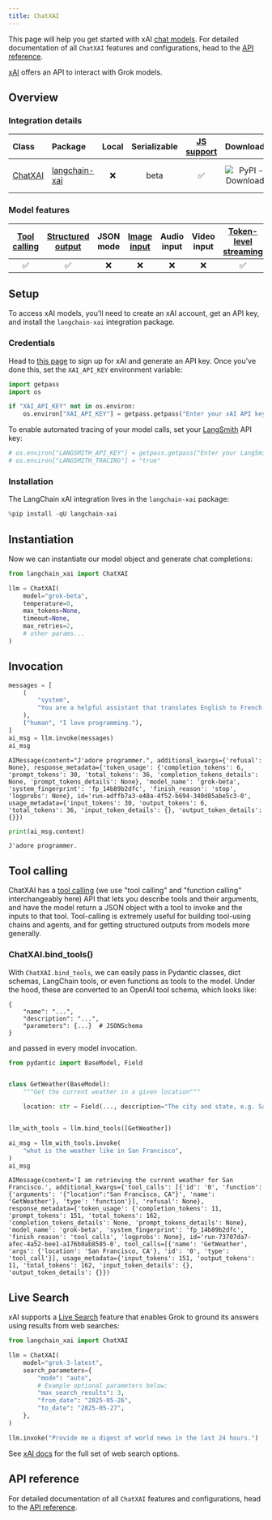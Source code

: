 ```yaml
---
title: ChatXAI
---
```



This page will help you get started with xAI [chat models](/oss/langchain/models). For detailed documentation of all `ChatXAI` features and configurations, head to the [API reference](https://python.langchain.com/api_reference/xai/chat_models/langchain_xai.chat_models.ChatXAI.html).

[xAI](https://console.x.ai/) offers an API to interact with Grok models.

## Overview

### Integration details

| Class | Package | Local | Serializable | [JS support](https://js.langchain.com/docs/integrations/chat/xai) | Downloads | Version |
| :--- | :--- | :---: | :---: |  :---: | :---: | :---: |
| [ChatXAI](https://python.langchain.com/api_reference/xai/chat_models/langchain_xai.chat_models.ChatXAI.html) | [langchain-xai](https://python.langchain.com/api_reference/xai/index.html) | ❌ | beta | ✅ | ![PyPI - Downloads](https://img.shields.io/pypi/dm/langchain-xai?style=flat-square&label=%20) | ![PyPI - Version](https://img.shields.io/pypi/v/langchain-xai?style=flat-square&label=%20) |

### Model features

| [Tool calling](/oss/langchain/tools) | [Structured output](/oss/langchain/structured-output) | JSON mode | [Image input](/oss/langchain/messages#multimodal) | Audio input | Video input | [Token-level streaming](/oss/langchain/streaming#llm-tokens) | Native async | [Token usage](/oss/langchain/models#token-usage) | [Logprobs](/oss/langchain/models#log-probabilities) |
| :---: | :---: | :---: | :---: |  :---: | :---: | :---: | :---: | :---: | :---: |
| ✅ | ✅ | ❌ | ❌ | ❌ | ❌ | ✅ | ❌ | ✅ | ✅ |

## Setup

To access xAI models, you'll need to create an xAI account, get an API key, and install the `langchain-xai` integration package.

### Credentials

Head to [this page](https://console.x.ai/) to sign up for xAI and generate an API key. Once you've done this, set the `XAI_API_KEY` environment variable:

```python
import getpass
import os

if "XAI_API_KEY" not in os.environ:
    os.environ["XAI_API_KEY"] = getpass.getpass("Enter your xAI API key: ")
```

To enable automated tracing of your model calls, set your [LangSmith](https://docs.smith.langchain.com/) API key:

```python
# os.environ["LANGSMITH_API_KEY"] = getpass.getpass("Enter your LangSmith API key: ")
# os.environ["LANGSMITH_TRACING"] = "true"
```

### Installation

The LangChain xAI integration lives in the `langchain-xai` package:

```python
%pip install -qU langchain-xai
```

## Instantiation

Now we can instantiate our model object and generate chat completions:

```python
from langchain_xai import ChatXAI

llm = ChatXAI(
    model="grok-beta",
    temperature=0,
    max_tokens=None,
    timeout=None,
    max_retries=2,
    # other params...
)
```

## Invocation

```python
messages = [
    (
        "system",
        "You are a helpful assistant that translates English to French. Translate the user sentence.",
    ),
    ("human", "I love programming."),
]
ai_msg = llm.invoke(messages)
ai_msg
```

```output
AIMessage(content="J'adore programmer.", additional_kwargs={'refusal': None}, response_metadata={'token_usage': {'completion_tokens': 6, 'prompt_tokens': 30, 'total_tokens': 36, 'completion_tokens_details': None, 'prompt_tokens_details': None}, 'model_name': 'grok-beta', 'system_fingerprint': 'fp_14b89b2dfc', 'finish_reason': 'stop', 'logprobs': None}, id='run-adffb7a3-e48a-4f52-b694-340d85abe5c3-0', usage_metadata={'input_tokens': 30, 'output_tokens': 6, 'total_tokens': 36, 'input_token_details': {}, 'output_token_details': {}})
```

```python
print(ai_msg.content)
```

```output
J'adore programmer.
```

## Tool calling

ChatXAI has a [tool calling](https://docs.x.ai/docs#capabilities) (we use "tool calling" and "function calling" interchangeably here) API that lets you describe tools and their arguments, and have the model return a JSON object with a tool to invoke and the inputs to that tool. Tool-calling is extremely useful for building tool-using chains and agents, and for getting structured outputs from models more generally.

### ChatXAI.bind_tools()

With `ChatXAI.bind_tools`, we can easily pass in Pydantic classes, dict schemas, LangChain tools, or even functions as tools to the model. Under the hood, these are converted to an OpenAI tool schema, which looks like:

```
{
    "name": "...",
    "description": "...",
    "parameters": {...}  # JSONSchema
}
```

and passed in every model invocation.

```python
from pydantic import BaseModel, Field


class GetWeather(BaseModel):
    """Get the current weather in a given location"""

    location: str = Field(..., description="The city and state, e.g. San Francisco, CA")


llm_with_tools = llm.bind_tools([GetWeather])
```

```python
ai_msg = llm_with_tools.invoke(
    "what is the weather like in San Francisco",
)
ai_msg
```

```output
AIMessage(content='I am retrieving the current weather for San Francisco.', additional_kwargs={'tool_calls': [{'id': '0', 'function': {'arguments': '{"location":"San Francisco, CA"}', 'name': 'GetWeather'}, 'type': 'function'}], 'refusal': None}, response_metadata={'token_usage': {'completion_tokens': 11, 'prompt_tokens': 151, 'total_tokens': 162, 'completion_tokens_details': None, 'prompt_tokens_details': None}, 'model_name': 'grok-beta', 'system_fingerprint': 'fp_14b89b2dfc', 'finish_reason': 'tool_calls', 'logprobs': None}, id='run-73707da7-afec-4a52-bee1-a176b0ab8585-0', tool_calls=[{'name': 'GetWeather', 'args': {'location': 'San Francisco, CA'}, 'id': '0', 'type': 'tool_call'}], usage_metadata={'input_tokens': 151, 'output_tokens': 11, 'total_tokens': 162, 'input_token_details': {}, 'output_token_details': {}})
```

## Live Search

xAI supports a [Live Search](https://docs.x.ai/docs/guides/live-search) feature that enables Grok to ground its answers using results from web searches:

```python
from langchain_xai import ChatXAI

llm = ChatXAI(
    model="grok-3-latest",
    search_parameters={
        "mode": "auto",
        # Example optional parameters below:
        "max_search_results": 3,
        "from_date": "2025-05-26",
        "to_date": "2025-05-27",
    },
)

llm.invoke("Provide me a digest of world news in the last 24 hours.")
```

See [xAI docs](https://docs.x.ai/docs/guides/live-search) for the full set of web search options.

## API reference

For detailed documentation of all `ChatXAI` features and configurations, head to the [API reference](https://python.langchain.com/api_reference/xai/chat_models/langchain_xai.chat_models.ChatXAI.html).

